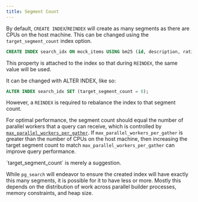 ```yaml
---
title: Segment Count
---
```


By default, `CREATE INDEX`/`REINDEX` will create as many segments as there are CPUs on the host machine. This can be changed using the
`target_segment_count` index option.

```sql
CREATE INDEX search_idx ON mock_items USING bm25 (id, description, rating) WITH (key_field = 'id', target_segment_count = 32, ...);
```

This property is attached to the index so that during `REINDEX`, the same value will be used.

It can be changed with ALTER INDEX, like so:

```sql
ALTER INDEX search_idx SET (target_segment_count = 8);
```

However, a `REINDEX` is required to rebalance the index to that segment count.

For optimal performance, the segment count should equal the number of parallel workers that a query can receive, which is controlled by
[`max_parallel_workers_per_gather`](/documentation/configuration/parallel#parallel-workers). If `max_parallel_workers_per_gather` is greater than the number of CPUs on the host machine, then increasing the target segment count to match `max_parallel_workers_per_gather` can improve query
performance.

<Note>
`target_segment_count` is merely a suggestion.

While `pg_search` will endeavor to ensure the created index will have exactly this many segments, it is possible for it
to have less or more. Mostly this depends on the distribution of work across parallel builder processes, memory
constraints, and heap size.

</Note>
